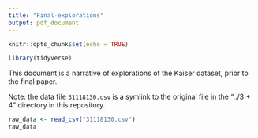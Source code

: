 ```yaml
---
title: "Final-explorations"
output: pdf_document
---
```


```r
knitr::opts_chunk$set(echo = TRUE)
```
```r
library(tidyverse)
```

This document is a narrative of explorations of the Kaiser dataset, prior to the final paper.

Note: the data file `31118130.csv` is a symlink to the original file in the "../3 + 4" directory in this repository. 

```r
raw_data <- read_csv("31118130.csv")
raw_data
```
